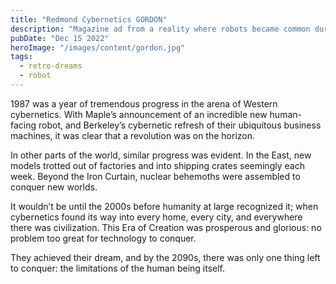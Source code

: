 ```yaml
---
title: "Redmond Cybernetics GORDON"
description: "Magazine ad from a reality where robots became common during the microcomputer era."
pubDate: "Dec 15 2022"
heroImage: "/images/content/gordon.jpg"
tags:
  - retro-dreams
  - robot
---
```


1987 was a year of tremendous progress in the arena of Western cybernetics. With Maple’s announcement of an incredible new human-facing robot, and Berkeley’s cybernetic refresh of their ubiquitous business machines, it was clear that a revolution was on the horizon.

In other parts of the world, similar progress was evident. In the East, new models trotted out of factories and into shipping crates seemingly each week. Beyond the Iron Curtain, nuclear behemoths were assembled to conquer new worlds.

It wouldn’t be until the 2000s before humanity at large recognized it; when cybernetics found its way into every home, every city, and everywhere there was civilization. This Era of Creation was prosperous and glorious: no problem too great for technology to conquer.

They achieved their dream, and by the 2090s, there was only one thing left to conquer: the limitations of the human being itself.
